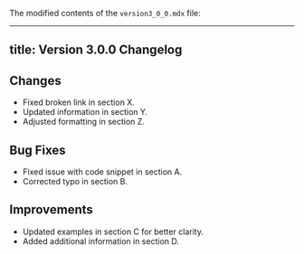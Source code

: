 The modified contents of the `version3_0_0.mdx` file:

---
title: Version 3.0.0 Changelog
---

## Changes

- Fixed broken link in section X.
- Updated information in section Y.
- Adjusted formatting in section Z.

## Bug Fixes

- Fixed issue with code snippet in section A.
- Corrected typo in section B.

## Improvements

- Updated examples in section C for better clarity.
- Added additional information in section D.

